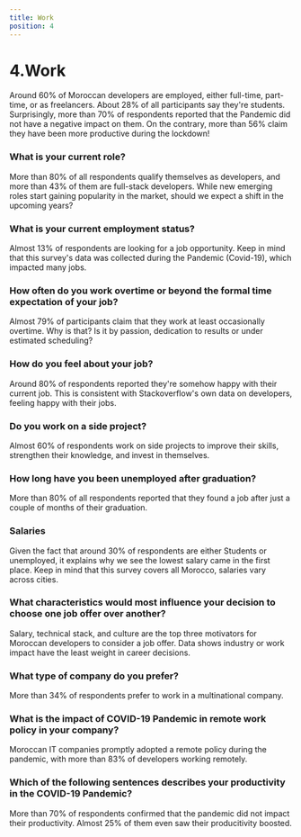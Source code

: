 ```yaml
---
title: Work
position: 4
---
```


# 4.Work

Around 60% of Moroccan developers are employed, either full-time, part-time, or as freelancers. About 28% of all participants say they're students.
Surprisingly, more than 70% of respondents reported that the Pandemic did not have a negative impact on them. On the contrary, more than 56% claim they have been more productive during the lockdown!

### What is your current role?

More than 80% of all respondents qualify themselves as developers, and more than 43% of them are full-stack developers. While new emerging roles start gaining popularity in the market, should we expect a shift in the upcoming years?

<Chart id="profile-q-3" title={false} />

### What is your current employment status?

Almost 13% of respondents are looking for a job opportunity. Keep in mind that this survey's data was collected during the Pandemic (Covid-19), which impacted many jobs.

<Chart id="work-q-0" title={false} />

### How often do you work overtime or beyond the formal time expectation of your job?

Almost 79% of participants claim that they work at least occasionally overtime. Why is that? Is it by passion, dedication to results or under estimated scheduling?

<Chart id="work-q-1" title={false} />

### How do you feel about your job?

Around 80% of respondents reported they're somehow happy with their current job. This is consistent with Stackoverflow's own data on developers, feeling happy with their jobs.

<Chart id="work-q-2" title={false} />

### Do you work on a side project?

Almost 60% of respondents work on side projects to improve their skills, strengthen their knowledge, and invest in themselves.

<Chart id="work-q-3" title={false} />

### How long have you been unemployed after graduation?

More than 80% of all respondents reported that they found a job after just a couple of months of their graduation.

<Chart id="work-q-4" title={false} />

### Salaries

Given the fact that around 30% of respondents are either Students or unemployed, it explains why we see the lowest salary came in the first place. Keep in mind that this survey covers all Morocco, salaries vary across cities.

<Tabs>
  <TabItem title="All">
    <Chart id="work-q-5" sort={false} title={false} groupBy="profile-q-5" />
  </TabItem>
  <TabItem title="Bac+5 ">
    <Chart
      id="work-q-5"
      title={false}
      sort={false}
      groupBy="profile-q-5"
      condition={[
        {
          question_id: "profile-q-4",
          values: ["3"],
        },
      ]}
    />
  </TabItem>
  <TabItem title="Bac +2">
    <Chart
      id="work-q-5"
      title={false}
      sort={false}
      groupBy="profile-q-5"
      condition={[
        {
          question_id: "profile-q-4",
          values: ["1"],
        },
      ]}
    />
  </TabItem>
</Tabs>

### What characteristics would most influence your decision to choose one job offer over another?

Salary, technical stack, and culture are the top three motivators for Moroccan developers to consider a job offer. Data shows industry or work impact have the least weight in career decisions.

<Chart id="work-q-6" title={false} />

### What type of company do you prefer?

More than 34% of respondents prefer to work in a multinational company.

<Chart id="work-q-7" title={false} />

### What is the impact of COVID-19 Pandemic in remote work policy in your company?

Moroccan IT companies promptly adopted a remote policy during the pandemic, with more than 83% of developers working remotely.

<Chart id="work-q-8" title={false} />

### Which of the following sentences describes your productivity in the COVID-19 Pandemic?

More than 70% of respondents confirmed that the pandemic did not impact their productivity. Almost 25% of them even saw their producitivity boosted.

<Chart id="work-q-9" title={false} />

